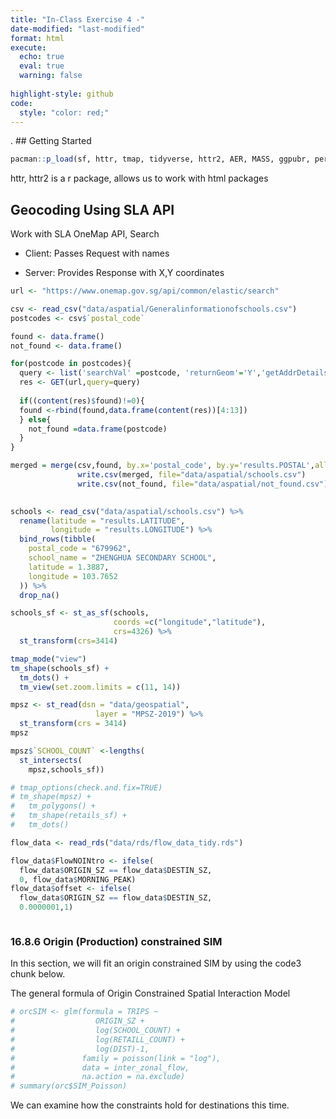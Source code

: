 ```yaml
---
title: "In-Class Exercise 4 -"
date-modified: "last-modified"
format: html
execute: 
  echo: true
  eval: true
  warning: false
  
highlight-style: github
code:
  style: "color: red;"
---
```


. \## Getting Started

```r
pacman::p_load(sf, httr, tmap, tidyverse, httr2, AER, MASS, ggpubr, performance)
```

httr, httr2 is a r package, allows us to work with html packages

## Geocoding Using SLA API

Work with SLA OneMap API, Search

-   Client: Passes Request with names

-   Server: Provides Response with X,Y coordinates

```r
url <- "https://www.onemap.gov.sg/api/common/elastic/search"

csv <- read_csv("data/aspatial/Generalinformationofschools.csv")
postcodes <- csv$`postal_code`

found <- data.frame()
not_found <- data.frame()

for(postcode in postcodes){
  query <- list('searchVal' =postcode, 'returnGeom'='Y','getAddrDetails'='Y','pageNum'='1')
  res <- GET(url,query=query)
  
  if((content(res)$found)!=0){
  found <-rbind(found,data.frame(content(res))[4:13])
  } else{
    not_found =data.frame(postcode)
  }
}


```

```r
merged = merge(csv,found, by.x='postal_code', by.y='results.POSTAL',all=TRUE)
               write.csv(merged, file="data/aspatial/schools.csv")
               write.csv(not_found, file="data/aspatial/not_found.csv")
               
```

```r
schools <- read_csv("data/aspatial/schools.csv") %>%
  rename(latitude = "results.LATITUDE",
         longitude = "results.LONGITUDE") %>%
  bind_rows(tibble(
    postal_code = "679962",
    school_name = "ZHENGHUA SECONDARY SCHOOL",
    latitude = 1.3887,
    longitude = 103.7652
  )) %>%
  drop_na()

```

```r
schools_sf <- st_as_sf(schools,
                       coords =c("longitude","latitude"),
                       crs=4326) %>%
  st_transform(crs=3414)
```

```r
tmap_mode("view")
tm_shape(schools_sf) +
  tm_dots() +
  tm_view(set.zoom.limits = c(11, 14))

```

```r

mpsz <- st_read(dsn = "data/geospatial",
                   layer = "MPSZ-2019") %>%
  st_transform(crs = 3414)
mpsz
```

```r
mpsz$`SCHOOL_COUNT` <-lengths(
  st_intersects(
    mpsz,schools_sf))
```

```r
# tmap_options(check.and.fix=TRUE)
# tm_shape(mpsz) +
#   tm_polygons() +
#   tm_shape(retails_sf) +
#   tm_dots()

```

```r
flow_data <- read_rds("data/rds/flow_data_tidy.rds")
```

```r
flow_data$FlowNOINtro <- ifelse(
  flow_data$ORIGIN_SZ == flow_data$DESTIN_SZ,
  0, flow_data$MORNING_PEAK)
flow_data$offset <- ifelse(
  flow_data$ORIGIN_SZ == flow_data$DESTIN_SZ,
  0.0000001,1)



```

### **16.8.6 Origin (Production) constrained SIM**

In this section, we will fit an origin constrained SIM by using the code3 chunk below.

The general formula of Origin Constrained Spatial Interaction Model

```r
# orcSIM <- glm(formula = TRIPS ~ 
#                  ORIGIN_SZ +
#                  log(SCHOOL_COUNT) +
#                  log(RETAILL_COUNT) +
#                  log(DIST)-1,
#               family = poisson(link = "log"),
#               data = inter_zonal_flow,
#               na.action = na.exclude)
# summary(orc$SIM_Poisson)


```

We can examine how the constraints hold for destinations this time.
